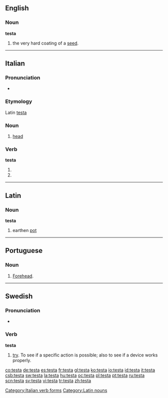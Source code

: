 ==English==
===Noun===
'''testa'''

#the very hard coating of a [[seed]].

----

==Italian==

===Pronunciation===
* {{IPA|[ˈtɛsta]}}
===Etymology===
Latin [[testa]]
===Noun===
{{it-noun|test|f|a|e}}

# [[head]]

===Verb===
'''testa'''

# {{form of|[[third-person|Third-person]] [[singular]] [[present tense]]|[[testare#Italian|testare]]|lang=Italian}}
# {{form of|[[second-person|Second-person]] singular [[imperative]]|testare#Italian|testare|lang=Italian}}

[[Category:Italian verb forms]]

----

==Latin==
===Noun===
'''testa'''

# earthen [[pot]]

[[Category:Latin nouns]]

----

==Portuguese==

===Noun===
{{pt-noun|testa|f||s}}

# [[forehead|Forehead]].

----

==Swedish==
===Pronunciation===
*{{audio|Sv-testa.ogg|audio}}

===Verb===
'''testa'''

# [[try]]. To see if a specific action is possible; also to see if a device works properly.

[[co:testa]]
[[de:testa]]
[[es:testa]]
[[fr:testa]]
[[gl:testa]]
[[ko:testa]]
[[io:testa]]
[[id:testa]]
[[it:testa]]
[[csb:testa]]
[[sw:testa]]
[[la:testa]]
[[hu:testa]]
[[oc:testa]]
[[pl:testa]]
[[pt:testa]]
[[ru:testa]]
[[scn:testa]]
[[sv:testa]]
[[vi:testa]]
[[tr:testa]]
[[zh:testa]]